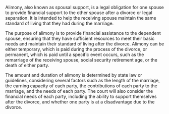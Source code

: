 Alimony, also known as spousal support, is a legal obligation for one spouse to provide financial support to the other spouse after a divorce or legal separation. It is intended to help the receiving spouse maintain the same standard of living that they had during the marriage.

The purpose of alimony is to provide financial assistance to the dependent spouse, ensuring that they have sufficient resources to meet their basic needs and maintain their standard of living after the divorce. Alimony can be either temporary, which is paid during the process of the divorce, or permanent, which is paid until a specific event occurs, such as the remarriage of the receiving spouse, social security retirement age, or the death of either party.

The amount and duration of alimony is determined by state law or guidelines, considering several factors such as the length of the marriage, the earning capacity of each party, the contributions of each party to the marriage, and the needs of each party. The court will also consider the financial needs of each party, including the ability to support themselves after the divorce, and whether one party is at a disadvantage due to the divorce.
